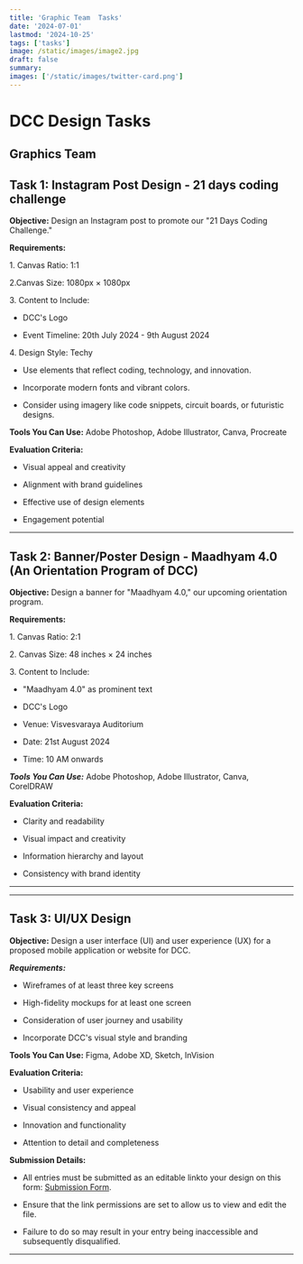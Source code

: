 ```yaml
---
title: 'Graphic Team  Tasks'
date: '2024-07-01'
lastmod: '2024-10-25'
tags: ['tasks']
image: /static/images/image2.jpg
draft: false
summary: 
images: ['/static/images/twitter-card.png']
---
```

# DCC Design Tasks

**Graphics Team**
---

## Task 1: Instagram Post Design - 21 days coding challenge

**Objective:** Design an Instagram post to promote our "21 Days Coding Challenge."

**Requirements:**

1.⁠ Canvas Ratio: 1:1

2.⁠⁠Canvas Size: 1080px × 1080px

3.⁠ Content to Include:

- DCC's Logo

- Event Timeline: 20th July 2024 - 9th August 2024

4\. Design Style: Techy

- Use elements that reflect coding, technology, and innovation.

- Incorporate modern fonts and vibrant colors.

- Consider using imagery like code snippets, circuit boards, or futuristic designs.

**Tools You Can Use:** Adobe Photoshop, Adobe Illustrator, Canva, Procreate

**Evaluation Criteria:**

-   Visual appeal and creativity

-   Alignment with brand guidelines

-   Effective use of design elements

-   Engagement potential

---

## Task 2: Banner/Poster Design - Maadhyam 4.0 (An Orientation Program of DCC)

**Objective:** Design a banner for "Maadhyam 4.0," our upcoming orientation program.

**Requirements:**

1.⁠ Canvas Ratio: 2:1

2\. Canvas Size: 48 inches × 24 inches

3.⁠ Content to Include:

- "Maadhyam 4.0" as prominent text

- DCC's Logo

- Venue: Visvesvaraya Auditorium

- Date: 21st August 2024

- Time: 10 AM onwards

***Tools You Can Use:*** Adobe Photoshop, Adobe Illustrator, Canva, CorelDRAW

**Evaluation Criteria:**

-   Clarity and readability

-   Visual impact and creativity

-   Information hierarchy and layout

-   Consistency with brand identity

---
--- 

## Task 3: UI/UX Design

**Objective:** Design a user interface (UI) and user experience (UX) for a proposed mobile application or website for DCC.

***Requirements:***

-   Wireframes of at least three key screens

-   High-fidelity mockups for at least one screen

-   Consideration of user journey and usability

-   Incorporate DCC's visual style and branding

**Tools You Can Use:** Figma, Adobe XD, Sketch, InVision

**Evaluation Criteria:**

-   Usability and user experience

-   Visual consistency and appeal

-   Innovation and functionality

-   Attention to detail and completeness

**Submission Details:**

-   All entries must be submitted as an editable linkto your design on this form:  [Submission Form](https://forms.gle/zdBTcYaq2JGrU9Lt5
).

-   Ensure that the link permissions are set to allow us to view and edit the file.

-   Failure to do so may result in your entry being inaccessible and subsequently disqualified.

---